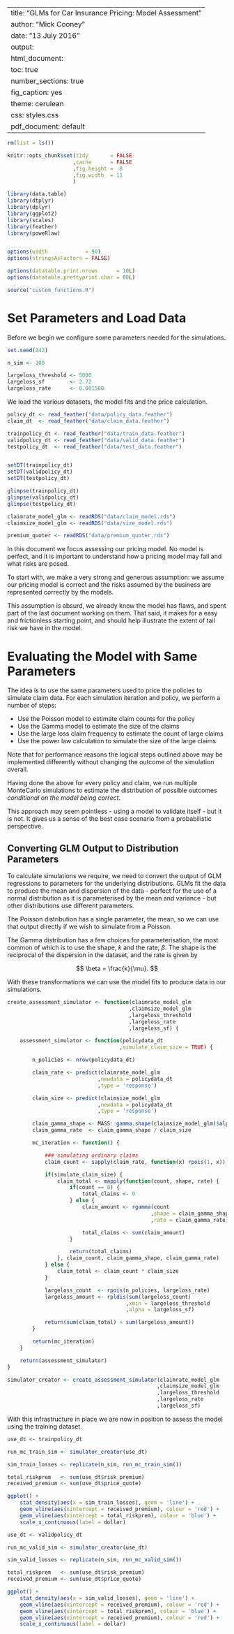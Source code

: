 
---
title: "GLMs for Car Insurance Pricing: Model Assessment"
author: "Mick Cooney"
date: "13 July 2016"
output:
  html_document:
    toc: true
    number_sections: true
    fig_caption: yes
    theme: cerulean
    css: styles.css
  pdf_document: default
---

<!--
(Title:) GLMs for Car Insurance Pricing

Author: Mick Cooney

Date: 2016

Abstract: This document is part of a series investigating the use of
generalised linear models to price car insurance. This document
assesses the pricing models built previously and uses MonteCarlo
simulation to discover the range of possible outcomes that are
possible assuming we get the data correct. The main focus is to get
assess the distribution of possible outcomes.

Keywords: car-insurance pricing assessment

-->

```r
rm(list = ls())

knitr::opts_chunk$set(tidy       = FALSE
                     ,cache      = FALSE
                     ,fig.height =  8
                     ,fig.width  = 11
                     )

library(data.table)
library(dtplyr)
library(dplyr)
library(ggplot2)
library(scales)
library(feather)
library(poweRlaw)


options(width            = 90)
options(stringsAsFactors = FALSE)

options(datatable.print.nrows      = 10L)
options(datatable.prettyprint.char = 80L)

source("custom_functions.R")
```

# Set Parameters and Load Data

Before we begin we configure some parameters needed for the
simulations.

```r
set.seed(242)

n_sim <- 100

largeloss_threshold <- 5000
largeloss_sf        <- 2.72
largeloss_rate      <- 0.001588
```

We load the various datasets, the model fits and the price calculation.

```r
policy_dt <- read_feather("data/policy_data.feather")
claim_dt  <- read_feather("data/claim_data.feather")

trainpolicy_dt <- read_feather("data/train_data.feather")
validpolicy_dt <- read_feather("data/valid_data.feather")
testpolicy_dt  <- read_feather("data/test_data.feather")


setDT(trainpolicy_dt)
setDT(validpolicy_dt)
setDT(testpolicy_dt)

glimpse(trainpolicy_dt)
glimpse(validpolicy_dt)
glimpse(testpolicy_dt)

claimrate_model_glm <- readRDS("data/claim_model.rds")
claimsize_model_glm <- readRDS("data/size_model.rds")

premium_quoter <- readRDS("data/premium_quoter.rds")
```

In this document we focus assessing our pricing model. No model is
perfect, and it is important to understand how a pricing model may
fail and what risks are posed.

To start with, we make a very strong and generous assumption: we
assume our pricing model is correct and the risks assumed by the
business are represented correctly by the models.

This assumption is absurd, we already know the model has flaws, and
spent part of the last document working on them. That said, it makes
for a easy and frictionless starting point, and should help illustrate
the extent of tail risk we have in the model.

# Evaluating the Model with Same Parameters

The idea is to use the same parameters used to price the policies to
simulate claim data. For each simulation iteration and policy, we
perform a number of steps:

* Use the Poisson model to estimate claim counts for the policy
* Use the Gamma model to estimate the size of the claims
* Use the large loss claim frequency to estimate the count of large
  claims
* Use the power law calculation to simulate the size of the large
  claims

Note that for performance reasons the logical steps outlined above may
be implemented differently without changing the outcome of the
simulation overall.

Having done the above for every policy and claim, we run multiple
MonteCarlo simulations to estimate the distribution of possible
outcomes *conditional on the model being correct*.

This approach may seem pointless - using a model to validate itself -
but it is not. It gives us a sense of the best case scenario from a
probabilistic perspective.


## Converting GLM Output to Distribution Parameters

To calculate simulations we require, we need to convert the output of
GLM regressions to parameters for the underlying distributions. GLMs
fit the data to produce the mean and dispersion of the data - perfect
for the use of a normal distribution as it is parameterised by the
mean and variance - but other distributions use different parameters.

The Poisson distribution has a single parameter, the mean, so we can
use that output directly if we wish to simulate from a Poisson.

The Gamma distribution has a few choices for parameterisation, the
most common of which is to use the shape, $k$ and the rate,
$\beta$. The shape is the reciprocal of the dispersion in the dataset,
and the rate is given by

$$ \beta = \frac{k}{\mu}. $$

With these transformations we can use the model fits to produce data
in our simulations.


```r

create_assessment_simulator <- function(claimrate_model_glm
                                       ,claimsize_model_glm
                                       ,largeloss_threshold
                                       ,largeloss_rate
                                       ,largeloss_sf) {

    assessment_simulator <- function(policydata_dt
                                    ,simulate_claim_size = TRUE) {

        n_policies <- nrow(policydata_dt)

        claim_rate <- predict(claimrate_model_glm
                             ,newdata = policydata_dt
                             ,type = 'response')

        claim_size <- predict(claimsize_model_glm
                             ,newdata = policydata_dt
                             ,type = 'response')

        claim_gamma_shape <- MASS::gamma.shape(claimsize_model_glm)$alpha
        claim_gamma_rate  <- claim_gamma_shape / claim_size

        mc_iteration <- function() {

            ### simulating ordinary claims
            claim_count <- sapply(claim_rate, function(x) rpois(1, x))

            if(simulate_claim_size) {
                claim_total <- mapply(function(count, shape, rate) {
                    if(count == 0) {
                        total_claims <- 0
                    } else {
                        claim_amount <- rgamma(count
                                              ,shape = claim_gamma_shape
                                              ,rate = claim_gamma_rate)

                        total_claims <- sum(claim_amount)
                    }

                    return(total_claims)
                }, claim_count, claim_gamma_shape, claim_gamma_rate)
            } else {
                claim_total <- claim_count * claim_size
            }

            largeloss_count  <- rpois(n_policies, largeloss_rate)
            largeloss_amount <- rpldis(sum(largeloss_count)
                                      ,xmin = largeloss_threshold
                                      ,alpha = largeloss_sf)

            return(sum(claim_total) + sum(largeloss_amount))
        }

        return(mc_iteration)
    }

    return(assessment_simulator)
}

simulator_creator <- create_assessment_simulator(claimrate_model_glm
                                                ,claimsize_model_glm
                                                ,largeloss_threshold
                                                ,largeloss_rate
                                                ,largeloss_sf)
```

With this infrastructure in place we are now in position to assess the
model using the training dataset.

```r
use_dt <- trainpolicy_dt

run_mc_train_sim <- simulator_creator(use_dt)

sim_train_losses <- replicate(n_sim, run_mc_train_sim())

total_riskprem   <- sum(use_dt$risk_premium)
received_premium <- sum(use_dt$price_quote)
```

```r
ggplot() +
    stat_density(aes(x = sim_train_losses), geom = 'line') +
    geom_vline(aes(xintercept = received_premium), colour = 'red') +
    geom_vline(aes(xintercept = total_riskprem), colour = 'blue') +
    scale_x_continuous(label = dollar)
```


```r
use_dt <- validpolicy_dt

run_mc_valid_sim <- simulator_creator(use_dt)

sim_valid_losses <- replicate(n_sim, run_mc_valid_sim())

total_riskprem   <- sum(use_dt$risk_premium)
received_premium <- sum(use_dt$price_quote)
```

```r
ggplot() +
    stat_density(aes(x = sim_valid_losses), geom = 'line') +
    geom_vline(aes(xintercept = received_premium), colour = 'red') +
    geom_vline(aes(xintercept = total_riskprem), colour = 'blue') +
    geom_vline(aes(xintercept = received_premium), colour = 'red') +
    scale_x_continuous(label = dollar)
```
